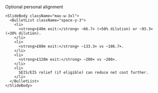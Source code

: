 <div className="flex h-full w-full flex-col items-center justify-center">
  <div className="flex flex-1 flex-col justify-center gap-8 px-8 py-6 w-full max-w-5xl mx-auto">
    <SlideHeader eyebrow="Multiples on £5k cheques" kicker="Equity-only returns for Rory & Fraser">
      Optional personal alignment
    </SlideHeader>

    <SlideBody className="max-w-3xl">
      <BulletList className="space-y-3">
        <li>
          <strong>£40m exit:</strong> ~66.7× (≈50% dilution) or ~93.3× (≈30% dilution).
        </li>
        <li>
          <strong>£80m exit:</strong> ~133.3× vs ~186.7×.
        </li>
        <li>
          <strong>£120m exit:</strong> ~200× vs ~280×.
        </li>
        <li>
          SEIS/EIS relief (if eligible) can reduce net cost further.
        </li>
      </BulletList>
    </SlideBody>
  </div>
</div>
